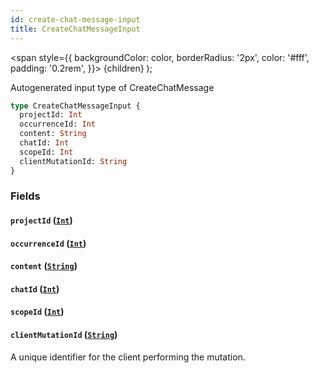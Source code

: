 ```yaml
---
id: create-chat-message-input
title: CreateChatMessageInput
---
```


<span
style={{
      backgroundColor: color,
      borderRadius: '2px',
      color: '#fff',
      padding: '0.2rem',
    }}>
{children}
</span>
);

Autogenerated input type of CreateChatMessage

```graphql
type CreateChatMessageInput {
  projectId: Int
  occurrenceId: Int
  content: String
  chatId: Int
  scopeId: Int
  clientMutationId: String
}
```

### Fields

#### `projectId` ([`Int`](/api/scalars/int))

#### `occurrenceId` ([`Int`](/api/scalars/int))

#### `content` ([`String`](/api/scalars/string))

#### `chatId` ([`Int`](/api/scalars/int))

#### `scopeId` ([`Int`](/api/scalars/int))

#### `clientMutationId` ([`String`](/api/scalars/string))

A unique identifier for the client performing the mutation.
